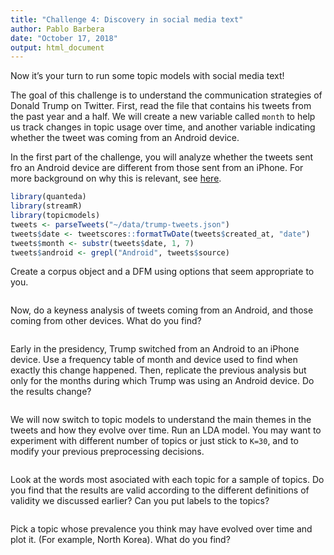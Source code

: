 ```yaml
---
title: "Challenge 4: Discovery in social media text"
author: Pablo Barbera
date: "October 17, 2018"
output: html_document
---
```


Now it's your turn to run some topic models with social media text! 

The goal of this challenge is to understand the communication strategies of Donald Trump on Twitter. First, read the file that contains his tweets from the past year and a half. We will create a new variable called `month` to help us track changes in topic usage over time, and another variable indicating whether the tweet was coming from an Android device.

In the first part of the challenge, you will analyze whether the tweets sent fro an Android device are different from those sent from an iPhone. For more background on why this is relevant, see [here](http://varianceexplained.org/r/trump-tweets/).

```r
library(quanteda)
library(streamR)
library(topicmodels)
tweets <- parseTweets("~/data/trump-tweets.json")
tweets$date <- tweetscores::formatTwDate(tweets$created_at, "date")
tweets$month <- substr(tweets$date, 1, 7)
tweets$android <- grepl("Android", tweets$source)
```

Create a corpus object and a DFM using options that seem appropriate to you.

```r

```

Now, do a keyness analysis of tweets coming from an Android, and those coming from other devices. What do you find?

```r

```

Early in the presidency, Trump switched from an Android to an iPhone device. Use a frequency table of month and device used to find when exactly this change happened. Then, replicate the previous analysis but only for the months during which Trump was using an Android device. Do the results change?

```r

```

We will now switch to topic models to understand the main themes in the tweets and how they evolve over time. Run an LDA model. You may want to experiment with different number of topics or just stick to `K=30`, and to modify your previous preprocessing decisions.

```r

```

Look at the words most asociated with each topic for a sample of topics. Do you find that the results are valid according to the different definitions of validity we discussed earlier? Can you put labels to the topics?

```r


```

Pick a topic whose prevalence you think may have evolved over time and plot it. (For example, North Korea). What do you find?

```r


```

